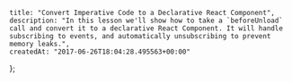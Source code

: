     title: "Convert Imperative Code to a Declarative React Component",
    description: "In this lesson we'll show how to take a `beforeUnload` call and convert it to a declarative React Component. It will handle subscribing to events, and automatically unsubscribing to prevent memory leaks.",
    createdAt: "2017-06-26T18:04:28.495563+00:00"
};


    
